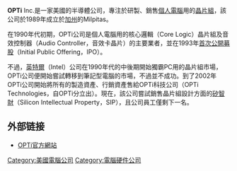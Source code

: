 '''OPTi''' Inc.是一家美國的半導體公司，專注於研製、銷售[[個人電腦|個人電腦]]用的[[晶片組|晶片組]]，該公司於1989年成立於[[加州|加州]]的Milpitas。

在1990年代初期，OPTi公司是個人電腦用的核心邏輯（Core Logic）晶片組及音效控制器（Audio Controller，音效卡晶片）的主要業者，並在1993年[[首次公開募股|首次公開募股]]（Initial Public Offering，IPO）。

不過，[[英特爾|英特爾]]（Intel）公司在1990年代的中後期開始獨霸PC用的晶片組市場，OPTi公司便開始嘗試轉移到筆記型電腦的市場，不過並不成功。到了2002年OPTi公司開始將所有的製造資產、行銷資產售給OPTi科技公司（OPTi Technologies，自OPTi分立出）。現在，該公司嘗試銷售晶片組設計方面的[[矽智財|矽智財]]（Silicon Intellectual Property，SIP），且公司員工僅剩下一名。

== 外部链接 ==
*[http://www.opti.com/ OPTi官方網站]{{Wayback|url=http://www.opti.com/ |date=20090822001046 }}

{{tech-company-stub}}

[[Category:美國電腦公司|Category:美國電腦公司]]
[[Category:電腦硬件公司|Category:電腦硬件公司]]